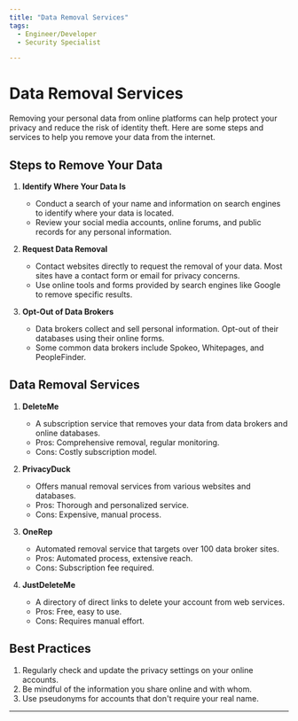 ```yaml
---
title: "Data Removal Services"
tags:
  - Engineer/Developer
  - Security Specialist

---
```



<TagProvider>
<TagFilter />

# Data Removal Services

<TagList tags={frontmatter.tags} />
<AttributionList contributors={frontmatter.contributors} />

Removing your personal data from online platforms can help protect your privacy and reduce the risk of identity theft. Here are some steps and services to help you remove your data from the internet.

## Steps to Remove Your Data

1. **Identify Where Your Data Is**
   - Conduct a search of your name and information on search engines to identify where your data is located.
   - Review your social media accounts, online forums, and public records for any personal information.

2. **Request Data Removal**
   - Contact websites directly to request the removal of your data. Most sites have a contact form or email for privacy concerns.
   - Use online tools and forms provided by search engines like Google to remove specific results.

3. **Opt-Out of Data Brokers**
   - Data brokers collect and sell personal information. Opt-out of their databases using their online forms.
   - Some common data brokers include Spokeo, Whitepages, and PeopleFinder.

## Data Removal Services

1. **DeleteMe**
   - A subscription service that removes your data from data brokers and online databases.
   - Pros: Comprehensive removal, regular monitoring.
   - Cons: Costly subscription model.

2. **PrivacyDuck**
   - Offers manual removal services from various websites and databases.
   - Pros: Thorough and personalized service.
   - Cons: Expensive, manual process.

3. **OneRep**
   - Automated removal service that targets over 100 data broker sites.
   - Pros: Automated process, extensive reach.
   - Cons: Subscription fee required.

4. **JustDeleteMe**
   - A directory of direct links to delete your account from web services.
   - Pros: Free, easy to use.
   - Cons: Requires manual effort.

## Best Practices

1. Regularly check and update the privacy settings on your online accounts.
2. Be mindful of the information you share online and with whom.
3. Use pseudonyms for accounts that don't require your real name.

---

</TagProvider>
<ContributeFooter />